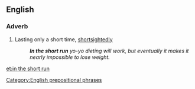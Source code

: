 ==English==

===Adverb===
{{en-adv|head=[[in]] the [[short]] [[run]]|-}}

# {{idiomatic}} Lasting only a short time, [[shortsightedly]] 
#: '''''In the short run''' yo-yo dieting will work, but eventually it makes it nearly impossible to lose weight.''

[[Category:English prepositional phrases]]

[[et:in the short run]]